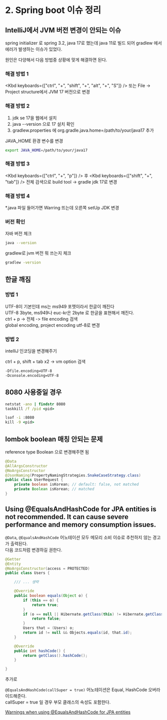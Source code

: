 
# 2. Spring boot 이슈 정리

## IntelliJ에서 JVM 버전 변경이 안되는 이슈

spring initializer 로 spring 3.2, java 17로 했는데 java 11로 빌드 되어 gradlew 에서 에러가 발생하는 이슈가 있었다.

원인은 다양해서 다음 방법중 상황에 맞게 해결하면 된다.

### 해결 방법 1

<Kbd keyboards={["ctrl", "+", "shift", "+", "alt", "+", "S"]} /> 또는 File -> Project structure에서 JVM 17 버전으로 변경

### 해결 방법 2

1. jdk se 17을 웹에서 설치
2. java --version 으로 17 설치 확인
3. gradlew.properties 에 org.gradle.java.home=/path/to/your/java17 추가

JAVA_HOME 환경 변수를 변경

```bash
export JAVA_HOME=/path/to/your/java17
```

### 해결 방법 3

<Kbd keyboards={["ctrl", "+", "p"]} /> 후 <Kbd keyboards={["shift", "+", "tab"]} /> 전체 검색으로 build tool -> gradle
jdk 17로 변경

### 해결 방법 4

\*.java 파일 들어가면 Warring 뜨는데 오른쪽 setUp JDK 변경

### 버전 확인

자바 버전 체크

```bash
java --version
```

gradlew로 jvm 버전 뭐 쓰는지 체크

```bash
gradlew -version
```

## 한글 깨짐

### 방법 1

UTF-8이 기본인데 ms는 ms949 포멧이라서 한글이 깨진다\
UTF-8 3byte, ms949나 euc-kr은 2byte 로 한글을 표현해서 깨진다.\
ctrl + p -> 전체 -> file encoding 검색\
global encoding, project encoding utf-8로 변경

### 방법 2

intelliJ 인코딩을 변경해주기

ctrl + p, shift + tab x2 -> vm option 검색

```txt
-Dfile.encoding=UTF-8
-Dconsole.encoding=UTF-8
```

## 8080 사용중일 경우

```cmd
netstat -ano | findstr 8080
taskkill /f /pid <pid>

lsof -i :8080
kill -9 <pid>
```

## lombok boolean 매칭 안되는 문제

reference type Boolean 으로 변경해주면 됨

```java
@Data
@AllArgsConstructor
@NoArgsConstructor
@JsonNaming(PropertyNamingStrategies.SnakeCaseStrategy.class)
public class UserRequest {
    private boolean isKorean; // default: false, not matched
    private Boolean isKorean; // matched
}
```

## Using @EqualsAndHashCode for JPA entities is not recommended. It can cause severe performance and memory consumption issues.

`@Data`, `@EqualsAndHashCode` 어노테이션 모두 메모리 소비 이슈로 추천하지 않는 경고가 출력된다.\
다음 코드처럼 변경하길 권한다.

```java
@Getter
@Entity
@NoArgsConstructor(access = PROTECTED)
public class Users {

    /// ... 생략

    @Override
    public boolean equals(Object o) {
        if (this == o) {
            return true;
        }
        if (o == null || Hibernate.getClass(this) != Hibernate.getClass(o)) {
            return false;
        }
        Users that = (Users) o;
        return id != null && Objects.equals(id, that.id);
    }

    @Override
    public int hashCode() {
        return getClass().hashCode();
    }

}
```

추가로

`@EqualsAndHashCode(callSuper = true)` 어노테이션은 Equal, HashCode 오버라이드해준다.\
callSuper = true 일 경우 부모 클래스의 속성도 포함한다.

[Warnings when using @EqualsAndHashCode for JPA entities](https://youtrack.jetbrains.com/issue/IDEA-279243/Warnings-when-using-EqualsAndHashCode-for-JPA-entities)
